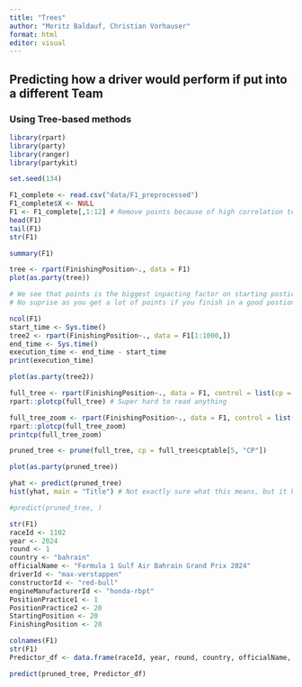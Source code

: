 ```yaml
---
title: "Trees"
author: "Moritz Baldauf, Christian Vorhauser"
format: html
editor: visual
---
```


## 

## Predicting how a driver would perform if put into a different Team

### Using Tree-based methods

```r
library(rpart)
library(party)
library(ranger)
library(partykit)
```

```r

set.seed(134)

F1_complete <- read.csv("data/F1_preprocessed")
F1_complete$X <- NULL
F1 <- F1_complete[,1:12] # Remove points because of high correlation to Finishing Position
head(F1)
tail(F1)
str(F1)

summary(F1)

```

```r
tree <- rpart(FinishingPosition~., data = F1)
plot(as.party(tree))

# We see that points is the biggest inpacting factor on starting postions
# No suprise as you get a lot of points if you finish in a good postion 
```

```r
ncol(F1)
start_time <- Sys.time()
tree2 <- rpart(FinishingPosition~., data = F1[1:1000,])
end_time <- Sys.time()
execution_time <- end_time - start_time
print(execution_time)
```


```r
plot(as.party(tree2))

full_tree <- rpart(FinishingPosition~., data = F1, control = list(cp = 0))
rpart::plotcp(full_tree) # Super hard to read anything

full_tree_zoom <- rpart(FinishingPosition~., data = F1, control = list(cp = 0.005)) # Zoom in
rpart::plotcp(full_tree_zoom)
printcp(full_tree_zoom)

```

```r

pruned_tree <- prune(full_tree, cp = full_tree$cptable[5, "CP"])

plot(as.party(pruned_tree))

```

```r

yhat <- predict(pruned_tree)
hist(yhat, main = "Title") # Not exactly sure what this means, but it kinda makes sens that we have more observations on the higher end because of people not finishing


```
```r

#predict(pruned_tree, )

str(F1)
raceId <- 1102
year <- 2024
round <- 1 
country <- "bahrain"
officialName <- "Formula 1 Gulf Air Bahrain Grand Prix 2024"
driverId <- "max-verstappen"
constructorId <- "red-bull"
engineManufacturerId <- "honda-rbpt"
PositionPractice1 <- 1
PositionPractice2 <- 20
StartingPosition <- 20
FinishingPosition <- 20

colnames(F1)
str(F1)
Predictor_df <- data.frame(raceId, year, round, country, officialName, driverId, constructorId, engineManufacturerId, PositionPractice1, PositionPractice2, StartingPosition, FinishingPosition)

predict(pruned_tree, Predictor_df)

```
































